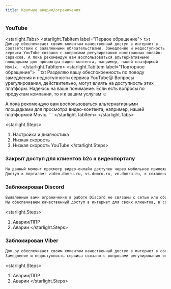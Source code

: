 ```yaml
---
title: Крупные аварии/ограничения
---
```


### YouTube
<starlight.Tabs>
    <starlight.TabItem label="Первое обращение">
    ```txt
Дом.ру обеспечивает своим клиентам качественный доступ в интернет в соответствии с заявленными обязательствами.
Замедление и недоступность сервиса YouTube связано с вопросами регулирования иностранных онлайн-сервисов.
А пока рекомендую вам воспользоваться альтернативными площадками для просмотра видео-контента, например, нашей платформой Movix.
    ```
    </starlight.TabItem>
    <starlight.TabItem label="Повторное обращение">
    ```txt
Разделяю вашу обеспокоенность по поводу замедления и недоступности сервиса YouTube😔
Вопросы урегулирования, действительно, могут влиять на доступность этих платформ.
Надеюсь на ваше понимание. Если есть вопросы по продуктам компании, то я к вашим услугам ☺️

А пока рекомендую вам воспользоваться альтернативными площадками для просмотра видео-контента, например, нашей платформой Movix.
    ```
    </starlight.TabItem>
</starlight.Tabs>

<starlight.Steps>
1. Настройка и диагностика
2. Низкая скорость
3. Низкая скорость YouTube
</starlight.Steps>

### Закрыт доступ для клиентов b2c к видеопорталу
```txt
На данный момент просмотр видео-онлайн доступен через мобильное приложение "Умный Дом.ру"
Доступ к порталам: video.domru.ru, vs.domru.ru, vn.domru.ru, к сожалению, закрыт - данные сайты больше не используются для просмотра видео с камер видеонаблюдения.
```

### Заблокирован Discord
```txt
Выявленные вами ограничения в работе Discord не связаны с сетью или оборудованием  оператора связи.
Мы обеспечиваем качественный доступ в интернет для своих клиентов, в соответствии с заявленными обязательствами.
```

<starlight.Steps>
1. Аварии/ППР
2. Аварии
</starlight.Steps>

### Заблокирован Viber
```txt
Дом.ру обеспечивает своим клиентам качественный доступ в интернет в соответствии с заявленными обязательствами.
Замедление и недоступность сервиса связано с вопросами регулирования иностранных онлайн-сервисов
```

<starlight.Steps>
1. Аварии/ППР
2. Аварии
</starlight.Steps>